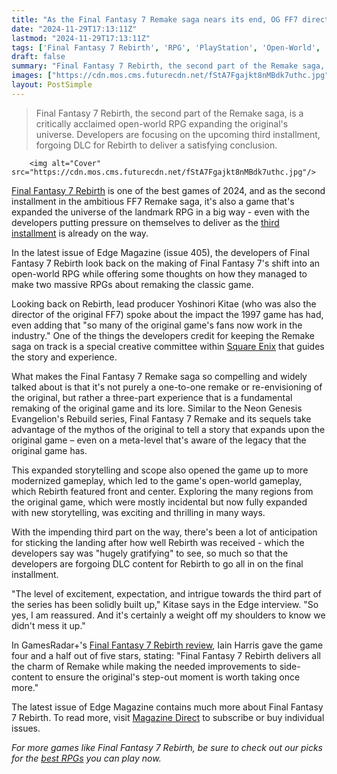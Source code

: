 ```yaml
---
title: "As the Final Fantasy 7 Remake saga nears its end, OG FF7 director says he's glad 'we didn't mess it up'"
date: "2024-11-29T17:13:11Z"
lastmod: "2024-11-29T17:13:11Z"
tags: ['Final Fantasy 7 Rebirth', 'RPG', 'PlayStation', 'Open-World', 'Square Enix', 'JRPG']
draft: false
summary: "Final Fantasy 7 Rebirth, the second part of the Remake saga, is a critically acclaimed open-world RPG expanding the original's universe.  Developers are focusing on the upcoming third installment, forgoing DLC for Rebirth to deliver a satisfying conclusion."
images: ["https://cdn.mos.cms.futurecdn.net/fStA7Fgajkt8nMBdk7uthc.jpg"]
layout: PostSimple
---
```

> Final Fantasy 7 Rebirth, the second part of the Remake saga, is a critically acclaimed open-world RPG expanding the original's universe.  Developers are focusing on the upcoming third installment, forgoing DLC for Rebirth to deliver a satisfying conclusion.


        <img alt="Cover" src="https://cdn.mos.cms.futurecdn.net/fStA7Fgajkt8nMBdk7uthc.jpg"/>
        
[Final Fantasy 7 Rebirth](https://www.gamesradar.com/final-fantasy-7-rebirth/) is one of the best games of 2024, and as the second installment in the ambitious FF7 Remake saga, it's also a game that's expanded the universe of the landmark RPG in a big way - even with the developers putting pressure on themselves to deliver as the [third installment](https://www.gamesradar.com/games/final-fantasy/the-plot-for-final-fantasy-7-remake-part-3-is-complete-and-the-team-is-now-moving-forward-with-the-jrpgs-development/) is already on the way.

In the latest issue of Edge Magazine (issue 405), the developers of Final Fantasy 7 Rebirth look back on the making of Final Fantasy 7's shift into an open-world RPG while offering some thoughts on how they managed to make two massive RPGs about remaking the classic game.

Looking back on Rebirth, lead producer Yoshinori Kitae (who was also the director of the original FF7) spoke about the impact the 1997 game has had, even adding that "so many of the original game's fans now work in the industry." One of the things the developers credit for keeping the Remake saga on track is a special creative committee within [Square Enix](https://www.gamesradar.com/tag/square_enix/) that guides the story and experience.

What makes the Final Fantasy 7 Remake saga so compelling and widely talked about is that it's not purely a one-to-one remake or re-envisioning of the original, but rather a three-part experience that is a fundamental remaking of the original game and its lore. Similar to the Neon Genesis Evangelion's Rebuild series, Final Fantasy 7 Remake and its sequels take advantage of the mythos of the original to tell a story that expands upon the original game – even on a meta-level that's aware of the legacy that the original game has.

This expanded storytelling and scope also opened the game up to more modernized gameplay, which led to the game's open-world gameplay, which Rebirth featured front and center. Exploring the many regions from the original game, which were mostly incidental but now fully expanded with new storytelling, was exciting and thrilling in many ways.

With the impending third part on the way, there's been a lot of anticipation for sticking the landing after how well Rebirth was received - which the developers say was "hugely gratifying" to see, so much so that the developers are forgoing DLC content for Rebirth to go all in on the final installment.

"The level of excitement, expectation, and intrigue towards the third part of the series has been solidly built up," Kitase says in the Edge interview. "So yes, I am reassured. And it's certainly a weight off my shoulders to know we didn't mess it up."

In GamesRadar+'s [Final Fantasy 7 Rebirth review](https://www.gamesradar.com/final-fantasy-7-rebirth-review/), Iain Harris gave the game four and a half out of five stars, stating: "Final Fantasy 7 Rebirth delivers all the charm of Remake while making the needed improvements to side-content to ensure the original's step-out moment is worth taking once more."

The latest issue of Edge Magazine contains much more about Final Fantasy 7 Rebirth. To read more, visit [Magazine Direct](https://www.awin1.com/awclick.php?awinmid=2961&awinaffid=103504&clickref=grd-us-5476947882777068207&p=https%3A%2F%2Fwww.magazinesdirect.com%2Faz-magazines%2F70351253%2Fedge-405-premium.thtml%3Fj%3DBKZ) to subscribe or buy individual issues.

*For more games like Final Fantasy 7 Rebirth, be sure to check out our picks for the *[<em>best RPGs</em>](https://www.gamesradar.com/best-rpg-games/)* you can play now.*
        